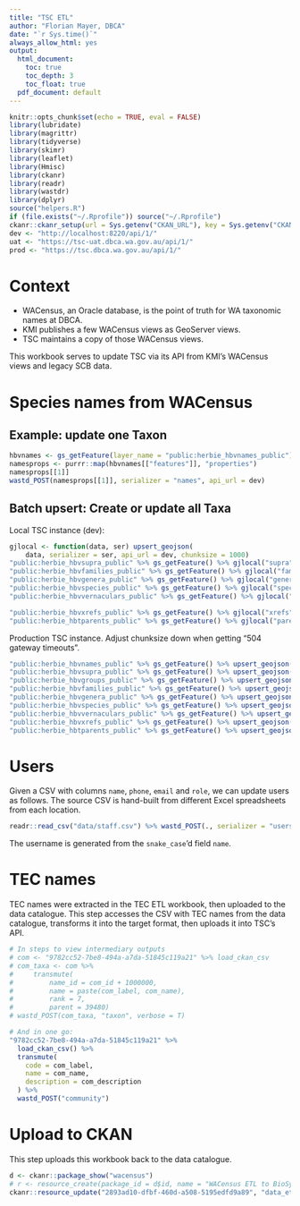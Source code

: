 ```yaml
---
title: "TSC ETL"
author: "Florian Mayer, DBCA"
date: "`r Sys.time()`"
always_allow_html: yes
output:
  html_document:
    toc: true
    toc_depth: 3
    toc_float: true
  pdf_document: default
---
```


```r
knitr::opts_chunk$set(echo = TRUE, eval = FALSE)
library(lubridate)
library(magrittr)
library(tidyverse)
library(skimr)
library(leaflet)
library(Hmisc)
library(ckanr)
library(readr)
library(wastdr)
library(dplyr)
source("helpers.R")
if (file.exists("~/.Rprofile")) source("~/.Rprofile")
ckanr::ckanr_setup(url = Sys.getenv("CKAN_URL"), key = Sys.getenv("CKAN_API_KEY"))
dev <- "http://localhost:8220/api/1/"
uat <- "https://tsc-uat.dbca.wa.gov.au/api/1/"
prod <- "https://tsc.dbca.wa.gov.au/api/1/"
```

# Context

* WACensus, an Oracle database, is the point of truth for WA taxonomic names at DBCA.
* KMI publishes a few WACensus views as GeoServer views.
* TSC maintains a copy of those WACensus views.

This workbook serves to update TSC via its API from KMI's WACensus views and legacy SCB data.

# Species names from WACensus

## Example: update one Taxon

```r
hbvnames <- gs_getFeature(layer_name = "public:herbie_hbvnames_public")
namesprops <- purrr::map(hbvnames[["features"]], "properties")
namesprops[[1]]
wastd_POST(namesprops[[1]], serializer = "names", api_url = dev)
```

## Batch upsert: Create or update all Taxa
Local TSC instance (dev):

```r
gjlocal <- function(data, ser) upsert_geojson(
    data, serializer = ser, api_url = dev, chunksize = 1000)
"public:herbie_hbvsupra_public" %>% gs_getFeature() %>% gjlocal("supra")
"public:herbie_hbvfamilies_public" %>% gs_getFeature() %>% gjlocal("families")
"public:herbie_hbvgenera_public" %>% gs_getFeature() %>% gjlocal("genera")
"public:herbie_hbvspecies_public" %>% gs_getFeature() %>% gjlocal("species")
"public:herbie_hbvvernaculars_public" %>% gs_getFeature() %>% gjlocal("vernaculars")

"public:herbie_hbvxrefs_public" %>% gs_getFeature() %>% gjlocal("xrefs")
"public:herbie_hbtparents_public" %>% gs_getFeature() %>% gjlocal("parents")
```

Production TSC instance. Adjust chunksize down when getting "504 gateway timeouts".

```r
"public:herbie_hbvnames_public" %>% gs_getFeature() %>% upsert_geojson(serializer = "names", chunksize=100)
"public:herbie_hbvsupra_public" %>% gs_getFeature() %>% upsert_geojson(serializer = "supra", chunksize=100)
"public:herbie_hbvgroups_public" %>% gs_getFeature() %>% upsert_geojson(serializer = "groups", chunksize=100)
"public:herbie_hbvfamilies_public" %>% gs_getFeature() %>% upsert_geojson(serializer = "families", chunksize=100)
"public:herbie_hbvgenera_public" %>% gs_getFeature() %>% upsert_geojson(serializer = "genera", chunksize=100)
"public:herbie_hbvspecies_public" %>% gs_getFeature() %>% upsert_geojson(serializer = "species", chunksize=100)
"public:herbie_hbvvernaculars_public" %>% gs_getFeature() %>% upsert_geojson(serializer = "vernaculars", chunksize=100)
"public:herbie_hbvxrefs_public" %>% gs_getFeature() %>% upsert_geojson(serializer = "xrefs", chunksize=100)
"public:herbie_hbtparents_public" %>% gs_getFeature() %>% upsert_geojson(serializer = "parents", chunksize=100)
```

# Users
Given a CSV with columns `name`, `phone`, `email` and `role`, we can update users as follows.
The source CSV is hand-built from different Excel spreadsheets from each location.

```r
readr::read_csv("data/staff.csv") %>% wastd_POST(., serializer = "users", verbose = TRUE)
```

The username is generated from the `snake_case`'d field `name`.

# TEC names
TEC names were extracted in the TEC ETL workbook, then uploaded to the data catalogue.
This step accesses the CSV with TEC names from the data catalogue, transforms it into the target
format, then uploads it into TSC's API.

```r
# In steps to view intermediary outputs
# com <- "9782cc52-7be8-494a-a7da-51845c119a21" %>% load_ckan_csv
# com_taxa <- com %>%
#     transmute(
#         name_id = com_id + 1000000,
#         name = paste(com_label, com_name),
#         rank = 7,
#         parent = 39480)
# wastd_POST(com_taxa, "taxon", verbose = T)

# And in one go:
"9782cc52-7be8-494a-a7da-51845c119a21" %>%
  load_ckan_csv() %>%
  transmute(
    code = com_label,
    name = com_name,
    description = com_description
  ) %>%
  wastd_POST("community")
```

# Upload to CKAN
This step uploads this workbook back to the data catalogue.

```r
d <- ckanr::package_show("wacensus")
# r <- resource_create(package_id = d$id, name = "WACensus ETL to BioSysTT", format = "HTML", upload = "data_etl_wacensus.html")
ckanr::resource_update("2893ad10-dfbf-460d-a508-5195edfd9a89", "data_etl_wacensus.html")
```

